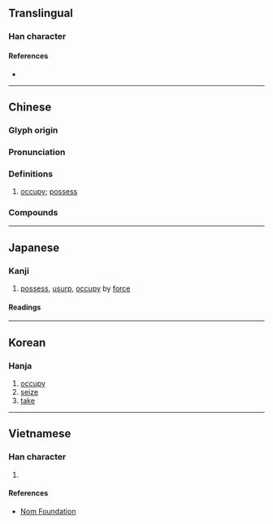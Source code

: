 {{character info/new}}
{{also|占|估}}
==Translingual==

===Han character===
{{Han char|rn=9|rad=人|as=05|sn=7|four=21260|canj=OYR|ids=⿰亻占}}

====References====
* {{Han ref|kx=0098.140|dkj=00510|dj=0208.040|hdz=10131.090|uh=4F54|ud=20308|bh=A6FB|bd=42747}}

----

==Chinese==
{{zh-forms|s=占|t2=占}}

===Glyph origin===
{{Han etym}}

===Pronunciation===
{{zh-pron
|m=zhàn
|c=zim3
|h=pfs=cham/chiam
|mn=chiàm
|mc=y
|oc=y
|ma=y
|cat=v
}}

===Definitions===
{{zh-hanzi}}

# [[occupy]]; [[possess]]

===Compounds===
{{der3|lang=zh|title=Compounds
|{{zh-l|佔據}}
|{{zh-l|佔領}}
|{{zh-l|佔領者}}
|{{zh-l|佔滿}}
|{{zh-l|佔便宜}}
|{{zh-l|佔上風}}
|{{zh-l|佔為己有}}
|{{zh-l|佔下風}}
|{{zh-l|佔先}}
|{{zh-l|佔線}}
|{{zh-l|佔用}}
|{{zh-l|佔優}}
|{{zh-l|佔優勢}}
|{{zh-l|佔有}}
|{{zh-l|佔有率}}
|{{zh-l|佔主導地位}}
}}

----

==Japanese==

===Kanji===
{{ja-kanji|grade=|rs=人05}}

# [[possess]], [[usurp]], [[occupy]] by [[force]]

====Readings====
{{ja-readings
|goon=ちん
|kanon=せん
|kun=み-る, うかが-う, しめ-る
}}

----

==Korean==

===Hanja===
{{ko-hanja|hangeul=점|rv=jeom|mr=chŏm}}

# [[occupy]]
# [[seize]]
# [[take]]

----

==Vietnamese==

===Han character===
{{vi-hantu|[[chiêm]], [[chiếm]]|rs=人05}}

# {{defn|lang=vi|sort=人05}}

====References====
* [http://nomfoundation.org/common/nom_details.php?codepoint=4f54 Nom Foundation]